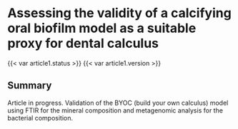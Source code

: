 # Assessing the validity of a calcifying oral biofilm model as a suitable proxy for dental calculus {#byoc-valid}

::: {.content-visible when-format="html"}
{{< var article1.status >}} {{< var article1.version >}}

## Summary {-}

Article in progress. Validation of the BYOC (build your own calculus) model using FTIR for the mineral
composition and metagenomic analysis for the bacterial composition.
:::

